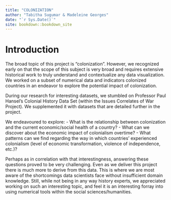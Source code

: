 ```yaml
--- 
title: "COLONIZATION"
author: "Tabitha Sugumar & Madeleine Georges"
date: "`r Sys.Date()`"
site: bookdown::bookdown_site
---
```


# Introduction

The broad topic of this project is “colonization”. However, we recognized early on that the scope of this subject is very broad and requires extensive historical work to truly understand and contextualize any data visualization. We worked on a subset of numerical data and indicators colonized countries in an endeavor to explore the potential impact of colonization. 

During our research for interesting datasets, we stumbled on Professor Paul Hansel’s Colonial History Data Set (within the Issues Correlates of War Project). We supplemented it with datasets that are detailed further in the project.

We endeavoured to explore:
- What is the relationship between colonization and the current economic/social health of a country?
- What can we discover about the economic impact of colonialism overtime?
- What patterns can we find regarding the way in which countries' experienced colonialism (level of economic transformation, violence of independence, etc.)? 

Perhaps as in correlation with that interestingness, answering these questions proved to be very challenging. Even as we deliver this project there is much more to derive from this data. This is where we are most aware of the shortcomings data scientists face without insufficient domain knowledge. Still, while not being in any way history experts, we appreciated working on such an interesting topic, and feel it is an interesting forray into using numerical tools within the social sciences/humanities.
